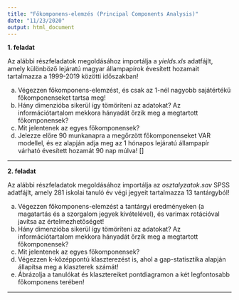 ```yaml
---
title: "Főkomponens-elemzés (Principal Components Analysis)"
date: "11/23/2020"
output: html_document
---
```


**1. feladat**

Az alábbi részfeladatok megoldásához importálja a *yields.xls* adatfájlt, amely különböző lejáratú magyar állampapírok évesített hozamait tartalmazza a 1999-2019 közötti időszakban!

a. Végezzen főkomponens-elemzést, és csak az 1-nél nagyobb sajátértékű főkomponenseket tartsa meg! 
b. Hány dimenzióba sikerül így tömöríteni az adatokat? Az információtartalom mekkora hányadát őrzik meg a megtartott főkomponensek?
c. Mit jelentenek az egyes főkomponensek?
d. Jelezze előre 90 munkanapra a megőrzött főkomponenseket VAR modellel, és ez alapján adja meg az 1 hónapos lejáratú állampapír várható évesített hozamát 90 nap múlva! []

------------------------------------

**2. feladat**

Az alábbi részfeladatok megoldásához importálja az *osztalyzatok.sav* SPSS adatfájlt, amely 281 iskolai tanuló év végi jegyeit tartalmazza 13 tantárgyból!

a. Végezzen főkomponens-elemzést a tantárgyi eredményeken (a magatartás és a szorgalom jegyek kivételével), és varimax rotációval javítsa az értelmezhetőséget!
b. Hány dimenzióba sikerül így tömöríteni az adatokat? Az információtartalom mekkora hányadát őrzik meg a megtartott főkomponensek?
c. Mit jelentenek az egyes főkomponensek?
d. Végezzen k-középpontú klaszterezést is, ahol a gap-statisztika alapján állapítsa meg a klaszterek számát!
e. Ábrázolja a tanulókat és klasztereiket pontdiagramon a két legfontosabb főkomponens terében!

-------------------------------
